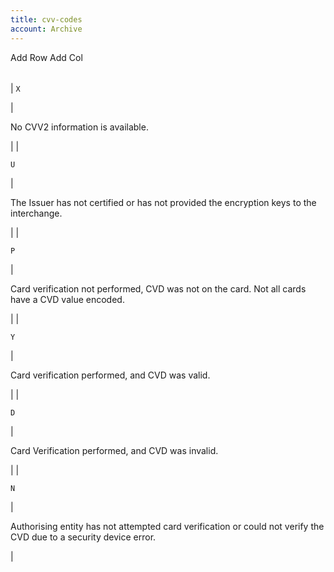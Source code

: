 ```yaml
---
title: cvv-codes
account: Archive
---
```


Add Row Add Col

|     |     |
| --- | --- |

|
`X`

|

No CVV2 information is available.

|
|

`U`

|

The Issuer has not certified or has not provided the encryption keys to the interchange.

|
|

`P`

|

Card verification not performed, CVD was not on the card. Not all cards have a CVD value encoded.

|
|

`Y`

|

Card verification performed, and CVD was valid.

|
|

`D`

|

Card Verification performed, and CVD was invalid.

|
|

`N`

|

Authorising entity has not attempted card verification or could not verify the CVD due to a security device error.

|
